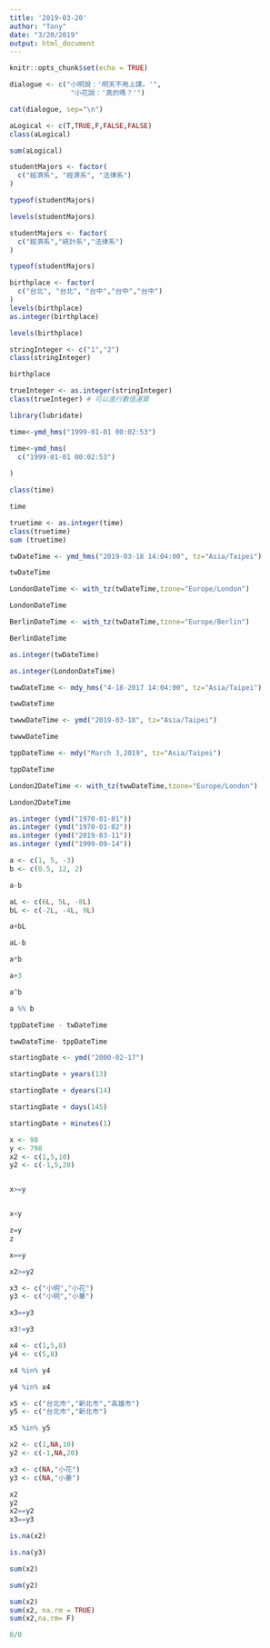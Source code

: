 ```yaml
---
title: '2019-03-20'
author: "Tony"
date: "3/20/2019"
output: html_document
---
```


```r
knitr::opts_chunk$set(echo = TRUE)
```


```r
dialogue <- c("小明說：'明天不用上課。'",
               "小花說：'真的嗎？'")

cat(dialogue, sep="\n")
```

            
                  

```r
aLogical <- c(T,TRUE,F,FALSE,FALSE)
class(aLogical)
```

```r
sum(aLogical)
```

```r
studentMajors <- factor(
  c("經濟系", "經濟系", "法律系")
)
```

```r
typeof(studentMajors)
```

```r
levels(studentMajors)
```


```r
studentMajors <- factor(
  c("經濟系","統計系","法律系")
)
```

```r
typeof(studentMajors)
```

```r
birthplace <- factor(
  c("台北", "台北", "台中","台中","台中")
)
levels(birthplace)
as.integer(birthplace)
```

```r
levels(birthplace)
```

```r
stringInteger <- c("1","2")
class(stringInteger)
```

```r
birthplace
```

```r
trueInteger <- as.integer(stringInteger)
class(trueInteger) # 可以進行數值運算
```

```r
library(lubridate)
```

```r
time<-ymd_hms("1999-01-01 00:02:53") 
```


```r
time<-ymd_hms(
  c("1999-01-01 00:02:53")
   
)
```

```r
class(time)
```

```r
time
```

```r
truetime <- as.integer(time)
class(truetime) 
sum (truetime)
```

```r
twDateTime <- ymd_hms("2019-03-18 14:04:00", tz="Asia/Taipei")
```

```r
twDateTime
```

```r
LondonDateTime <- with_tz(twDateTime,tzone="Europe/London")
```

```r
LondonDateTime
```
```r
BerlinDateTime <- with_tz(twDateTime,tzone="Europe/Berlin")
```

```r
BerlinDateTime
```

```r
as.integer(twDateTime)
```


```r
as.integer(LondonDateTime)
```

```r
twwDateTime <- mdy_hms("4-18-2017 14:04:00", tz="Asia/Taipei")
```

```r
twwDateTime
```

```r
twwwDateTime <- ymd("2019-03-18", tz="Asia/Taipei")
```

```r
twwwDateTime
```

```r
tppDateTime <- mdy("March 3,2019", tz="Asia/Taipei")
```

```r
tppDateTime
```

```r
London2DateTime <- with_tz(twwDateTime,tzone="Europe/London")
```

```r
London2DateTime
```

```r
as.integer (ymd("1970-01-01"))
as.integer (ymd("1970-01-02")) 
as.integer (ymd("2019-03-11"))
as.integer (ymd("1999-09-14"))
```

```r
a <- c(1, 5, -3)
b <- c(0.5, 12, 2)
```

```r
a-b
```

```r
aL <- c(6L, 5L, -8L)
bL <- c(-2L, -4L, 9L)
```

```r
a+bL
```

```r
aL-b
```

```r
a*b
```

```r
a+3
```

```r
a^b

```

```r

a %% b
```

```r
tppDateTime - twDateTime
```

```r
twwDateTime- tppDateTime
```

```r
startingDate <- ymd("2000-02-17")
```

```r
startingDate + years(13)
```

```r
startingDate + dyears(14)
```

```r
startingDate + days(145)
```

```r
startingDate + minutes(1)
```

```r
x <- 98
y <- 798
x2 <- c(1,5,10)
y2 <- c(-1,5,20)
```
```r

```

```r
x>=y
```
```r

```

```r
x<y
```

```r
z=y
z
```

```r
x==y
```

```r
x2>=y2
```
```r
x3 <- c("小明","小花")
y3 <- c("小明","小華")
```

```r
x3==y3
```

```r
x3!=y3
```

```r
x4 <- c(1,5,8)
y4 <- c(5,8)

x4 %in% y4
```

```r
y4 %in% x4
```

```r
x5 <- c("台北市","新北市","高雄市")
y5 <- c("台北市","新北市")

x5 %in% y5
```

```r
x2 <- c(1,NA,10)
y2 <- c(-1,NA,20)

x3 <- c(NA,"小花")
y3 <- c(NA,"小華")
```

```r
x2
y2
x2==y2
x3==y3
```

```r
is.na(x2)
```

```r
is.na(y3)
```

```r
sum(x2)
```

```r
sum(y2)
```
```r
sum(x2)
sum(x2, na.rm = TRUE)
sum(x2,na.rm= F)
```

```r
0/0
```

